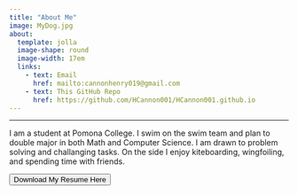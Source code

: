 ```yaml
---
title: "About Me"
image: MyDog.jpg
about: 
  template: jolla
  image-shape: round
  image-width: 17em
  links:
    - text: Email
      href: mailto:cannonhenry019@gmail.com
    - text: This GitHub Repo
      href: https://github.com/HCannon001/HCannon001.github.io
---
```

---



I am a student at Pomona College. I swim on the swim team and plan to double major in both Math and Computer Science. I am drawn to problem solving and challanging tasks. On the side I enjoy kiteboarding, wingfoiling, and spending time with friends.


<a href="Resume - Henry Cannon-2.pdf" target="_blank">
  <button>Download My Resume Here</button>
</a>
